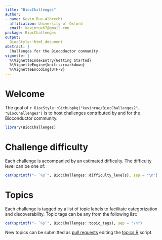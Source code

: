 ```yaml
---
title: "BiocChallenges"
author:
- name: Kevin Rue-Albrecht
  affiliation: University of Oxford
  email: kevinrue67@gmail.com
package: BiocChallenges
output:
  BiocStyle::html_document
abstract: |
  Challenges for the Biocoductor community.
vignette: |
  %\VignetteIndexEntry{Getting Started}
  %\VignetteEngine{knitr::rmarkdown}
  %\VignetteEncoding{UTF-8}
---
```


# Welcome

The goal of <i class="fab fa-github"></i> `r BiocStyle::Githubpkg("kevinrue/BiocChallenges2", "BiocChallenges")` is to host challenges contributed by and for the Bioconductor community.

```r
library(BiocChallenges)
```

# Challenge difficulty

Each challenge is accompanied by an estimated difficulty.
The difficulty level can be one of:

```r
cat(sprintf("- `%s`", BiocChallenges::difficulty_levels), sep = "\n")
```

# Topics

Each challenge is tagged by a list of topic labels to facilitate categorization and discoverability.
Topic tags can be any from the following list:

```r
cat(sprintf("- `%s`", BiocChallenges::topic_tags), sep = "\n")
```

New topics can be submitted as [pull requests](https://github.com/kevinrue/BiocChallenges2/pulls) editing the [topics.R](https://github.com/kevinrue/BiocChallenges2/blob/main/R/topics.R) script.
